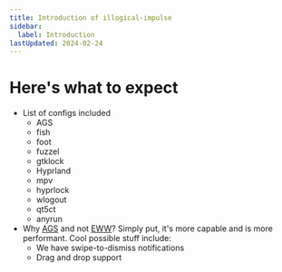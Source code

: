 ```yaml
---
title: Introduction of illogical-impulse
sidebar:
  label: Introduction
lastUpdated: 2024-02-24
---
```


# Here's what to expect

- List of configs included
  - AGS
  - fish
  - foot
  - fuzzel
  - gtklock
  - Hyprland
  - mpv
  - hyprlock
  - wlogout
  - qt5ct
  - anyrun
- Why [AGS](https://github.com/Aylur/ags/) and not [EWW](https://github.com/elkowar/eww)? Simply put, it's more capable and is more performant. Cool possible stuff include:
  - We have swipe-to-dismiss notifications
  - Drag and drop support
